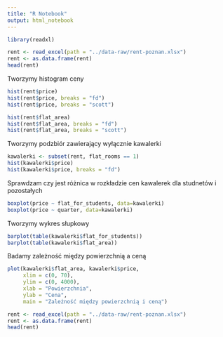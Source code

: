 ```yaml
---
title: "R Notebook"
output: html_notebook
---
```


```r
library(readxl)
```

```r
rent <- read_excel(path = "../data-raw/rent-poznan.xlsx")
rent <- as.data.frame(rent)
head(rent)
```


Tworzymy histogram ceny

```r
hist(rent$price)
hist(rent$price, breaks = "fd")
hist(rent$price, breaks = "scott")
```

```r
hist(rent$flat_area)
hist(rent$flat_area, breaks = "fd")
hist(rent$flat_area, breaks = "scott")
```

Tworzymy podzbiór zawierający wyłącznie kawalerki

```r
kawalerki <- subset(rent, flat_rooms == 1)
hist(kawalerki$price)
hist(kawalerki$price, breaks = "fd")
```

Sprawdzam czy jest różnica w rozkładzie cen kawalerek dla studnetów i pozostałych

```r
boxplot(price ~ flat_for_students, data=kawalerki)
boxplot(price ~ quarter, data=kawalerki)
```

Tworzymy wykres słupkowy

```r
barplot(table(kawalerki$flat_for_students))
barplot(table(kawalerki$flat_area))
```


Badamy zależność między powierzchnią a ceną

```r
plot(kawalerki$flat_area, kawalerki$price,
     xlim = c(0, 70),
     ylim = c(0, 4000),
     xlab = "Powierzchnia",
     ylab = "Cena",
     main = "Zależność między powierzchnią i ceną")
```

```r
rent <- read_excel(path = "../data-raw/rent-poznan.xlsx")
rent <- as.data.frame(rent)
head(rent)
```


